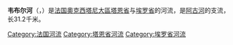 {{noteTA
|G1=法国地名
|G2=单位
}}
{{Infobox river
| name              = 韦布尔河<br>Vèbre
| image             = La Salvetat pont St-Etienne 1.JPG
| image_size        = 
| image_caption     = 圣艾蒂安桥（Pont de Saint-Étienne）
| source1_location  = [[韦布尔河畔米拉|韦布尔河畔米拉]]
| mouth_location    = [[阿古河|阿古河]]
| mouth_coordinates = {{coord|43|36|39|N|2|41|38|E|display=inline,title}}
| progression       = 
| subdivision_type1 = 国家
| subdivision_name1 = {{FR}}
| length            = {{convert|31.2|km|mi|abbr=on}}
| source1_elevation = 
| discharge1_avg    = {{convert|4.5|m3/s|cuft/s|abbr=on}}
| basin_size        = {{convert|187|km2|mi2|abbr=on}}
}}
'''韦布尔河'''（{{lang-fr|Vèbre}}，{{IPA-fr|vɛbʁ}}）是[[法国|法国]][[奧克西塔尼大區|奧克西塔尼大區]][[塔恩省|塔恩省]]与[[埃罗省|埃罗省]]的河流，是[[阿古河|阿古河]]的支流，长31.2千米。

[[Category:法国河流|Category:法国河流]]
[[Category:塔恩省河流|Category:塔恩省河流]]
[[Category:埃罗省河流|Category:埃罗省河流]]